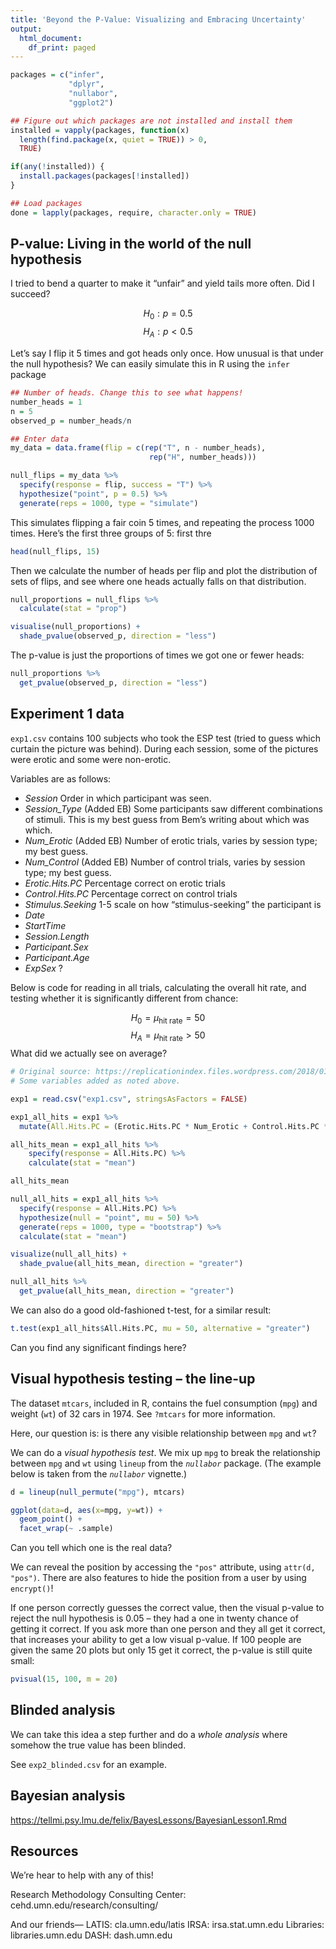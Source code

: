 ```yaml
---
title: 'Beyond the P-Value: Visualizing and Embracing Uncertainty'
output:
  html_document:
    df_print: paged
---
```


```r
packages = c("infer",
             "dplyr",
             "nullabor",
             "ggplot2")

## Figure out which packages are not installed and install them
installed = vapply(packages, function(x) 
  length(find.package(x, quiet = TRUE)) > 0, 
  TRUE)

if(any(!installed)) {
  install.packages(packages[!installed])
}

## Load packages
done = lapply(packages, require, character.only = TRUE)


```


## P-value: Living in the world of the null hypothesis

I tried to bend a quarter to make it "unfair" and yield tails more often. Did I succeed?

$$ H_0: p = 0.5$$
$$H_A: p < 0.5$$

Let's say I flip it 5 times and got heads only once.  How unusual is that under the null hypothesis? We can easily simulate this in R using the `infer` package

```r
## Number of heads. Change this to see what happens!
number_heads = 1
n = 5
observed_p = number_heads/n

## Enter data
my_data = data.frame(flip = c(rep("T", n - number_heads), 
                               rep("H", number_heads)))

null_flips = my_data %>% 
  specify(response = flip, success = "T") %>% 
  hypothesize("point", p = 0.5) %>% 
  generate(reps = 1000, type = "simulate")

```

This simulates flipping a fair coin 5 times, and repeating the process 1000 times.  Here's the first three groups of 5: first thre 

```r
head(null_flips, 15)

```

Then we calculate the number of heads per flip and plot the distribution of sets of flips, and see where one heads actually falls on that distribution.

```r
null_proportions = null_flips %>% 
  calculate(stat = "prop")

visualise(null_proportions) + 
  shade_pvalue(observed_p, direction = "less")
```

The p-value is just the proportions of times we got one or fewer heads:

```r
null_proportions %>% 
  get_pvalue(observed_p, direction = "less")
```


## Experiment 1 data

`exp1.csv` contains 100 subjects who took the ESP test (tried to guess which curtain the picture was behind).  During each session, some of the pictures were erotic and some were non-erotic.

Variables are as follows:

  - *Session* Order in which participant was seen.
  - *Session_Type* (Added EB) Some participants saw different combinations of stimuli.  This is my best guess from Bem's writing about which was which.
  - *Num_Erotic* (Added EB) Number of erotic trials, varies by session type; my best guess.
  - *Num_Control* (Added EB) Number of control trials, varies by session type; my best guess.
  - *Erotic.Hits.PC* Percentage correct on erotic trials
  - *Control.Hits.PC* Percentage correct on control trials
  - *Stimulus.Seeking* 1-5 scale on how "stimulus-seeking" the participant is
  - *Date*
  - *StartTime*
  - *Session.Length*
  - *Participant.Sex*
  - *Participant.Age*
  - *ExpSex* ?

Below is code for reading in all trials, calculating the overall hit rate, and testing whether it is significantly different from chance:

$$ H_0 = \mu_\text{hit rate} = 50$$
$$ H_A = \mu_\text{hit rate} > 50$$
What did we actually see on average?
```r
# Original source: https://replicationindex.files.wordpress.com/2018/01/exp1.xlsx
# Some variables added as noted above.

exp1 = read.csv("exp1.csv", stringsAsFactors = FALSE)

exp1_all_hits = exp1 %>%
  mutate(All.Hits.PC = (Erotic.Hits.PC * Num_Erotic + Control.Hits.PC * Num_Control) * 100/(Num_Erotic + Num_Control))

all_hits_mean = exp1_all_hits %>% 
    specify(response = All.Hits.PC) %>% 
    calculate(stat = "mean")

all_hits_mean
```

```r
null_all_hits = exp1_all_hits %>% 
  specify(response = All.Hits.PC) %>% 
  hypothesize(null = "point", mu = 50) %>% 
  generate(reps = 1000, type = "bootstrap") %>% 
  calculate(stat = "mean")

visualize(null_all_hits) + 
  shade_pvalue(all_hits_mean, direction = "greater")

```
```r
null_all_hits %>% 
  get_pvalue(all_hits_mean, direction = "greater")
```

We can also do a good old-fashioned t-test, for a similar result:

```r
t.test(exp1_all_hits$All.Hits.PC, mu = 50, alternative = "greater")
```

Can you find any significant findings here?

## Visual hypothesis testing -- the line-up

The dataset `mtcars`, included in R, contains the fuel consumption (`mpg`) and weight (`wt`) of 32 cars in 1974.  See `?mtcars` for more information.

Here, our question is: is there any visible relationship between `mpg` and `wt`?

We can do a *visual hypothesis test*. We mix up `mpg` to break the relationship between `mpg` and `wt` using `lineup` from the *`nullabor`* package.  (The example below is taken from the *`nullabor`* vignette.)

```r
d = lineup(null_permute("mpg"), mtcars)

ggplot(data=d, aes(x=mpg, y=wt)) + 
  geom_point() + 
  facet_wrap(~ .sample)

```

Can you tell which one is the real data?

We can reveal the position by accessing the `"pos"` attribute, using `attr(d, "pos")`.  There are also features to hide the position from a user by using `encrypt()`!

If one person correctly guesses the correct value, then the visual p-value to reject the null hypothesis is 0.05 -- they had a one in twenty chance of getting it correct.  If you ask more than one person and they all get it correct, that increases your ability to get a low visual p-value.  If 100 people are given the same 20 plots but only 15 get it correct, the p-value is still quite small:

```r
pvisual(15, 100, m = 20)
```

## Blinded analysis
We can take this idea a step further and do a *whole analysis* where somehow the true value has been blinded.

See `exp2_blinded.csv` for an example.

## Bayesian analysis

[https://tellmi.psy.lmu.de/felix/BayesLessons/BayesianLesson1.Rmd](Example app for Bayes)

## Resources

We're hear to help with any of this!

Research Methodology Consulting Center: cehd.umn.edu/research/consulting/

And our friends—
LATIS: cla.umn.edu/latis 
IRSA: irsa.stat.umn.edu
Libraries: libraries.umn.edu
DASH: dash.umn.edu


